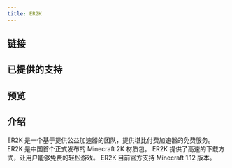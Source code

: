 ```yaml
---
title: ER2K
---
```


## 链接

<CardGrid>
    <LinkCard title="官方网站" href="https://er2k.ao-x.cn/" />
</CardGrid>

## 已提供的支持

<Badge text="域名" variant="note" />
<Badge text="云服务" variant="success" />
<Badge text="网页搭建" variant="tip" />
<Badge text="技术支持" variant="caution" />
<Badge text="团队管理" variant="danger" />
<Badge text="文件分发" variant="note" />
<Badge text="防御" variant="success" />
<Badge text="CDN域名" variant="tip" />
<Badge text="代码仓库" variant="caution" />
<Badge text="流水线自动化" variant="danger" />

## 预览

<SitesER2K />

## 介绍

<CardGrid stagger>
    <Card title="ER2K" icon="pencil">
        ER2K 是一个基于提供公益加速器的团队，提供堪比付费加速器的免费服务。
    </Card>
    <Card title="功能" icon="add-document">
        ER2K 是中国首个正式发布的 Minecraft 2K 材质包。
    </Card>
    <Card title="使用" icon="setting">
        ER2K 提供了高速的下载方式，让用户能够免费的轻松游戏。
    </Card>
    <Card title="支持" icon="open-book">
        ER2K 目前官方支持 Minecraft 1.12 版本。
    </Card>
</CardGrid>